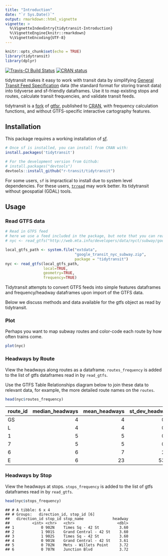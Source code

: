 ```yaml
---
title: "Introduction"
date: "`r Sys.Date()`"
output: rmarkdown::html_vignette
vignette: >
  %\VignetteIndexEntry{tidytransit-Introduction}
  %\VignetteEngine{knitr::rmarkdown}
  %\VignetteEncoding{UTF-8}
---
```


```r
knitr::opts_chunk$set(echo = TRUE)
library(tidytransit)
library(dplyr)
```
[
![Travis-CI Build
Status](https://travis-ci.com/r-transit/tidytransit.svg?branch=master)](https://travis-ci.com/r-transit/tidytransit)
[![CRAN
status](https://www.r-pkg.org/badges/version/tidytransit?)](https://cran.r-project.org/package=tidytransit)

tidytransit makes it easy to work with transit data by simplifying [General Transit Feed Specification](http://gtfs.org/) data (the standard format for storing transit data) into tidyverse and sf-friendly dataframes. Use it to map existing stops and routes, calculate transit frequencies, and validate transit feeds.

tidytransit is a [fork](https://en.wikipedia.org/wiki/Fork_(software_development)) of [gtfsr](https://github.com/ropensci/gtfsr), published to [CRAN](https://cran.r-project.org/), with frequency calculation functions, and without GTFS-specific interactive cartography features. 

## Installation

This package requires a working installation of [sf](https://github.com/r-spatial/sf#installing). 

```r
# Once sf is installed, you can install from CRAN with: 
install.packages('tidytransit')

# For the development version from Github:
# install.packages("devtools")
devtools::install_github("r-transit/tidytransit")
```

For some users, `sf` is impractical to install due to system level dependencies. For these users, [`trread`](https://github.com/r-transit/trread) may work better. Its tidytransit without geospatial (GDAL) tools. 

## Usage

### Read GTFS data

```r
# Read in GTFS feed
# here we use a feed included in the package, but note that you can read directly from the New York City Metropolitan Transit Authority using the following URL:
# nyc <- read_gtfs("http://web.mta.info/developers/data/nyct/subway/google_transit.zip")

local_gtfs_path <- system.file("extdata", 
                               "google_transit_nyc_subway.zip", 
                               package = "tidytransit")
nyc <- read_gtfs(local_gtfs_path, 
                 local=TRUE,
                 geometry=TRUE,
                 frequency=TRUE)
```

Tidytransit attempts to convert GTFS feeds into simple features dataframes and frequency/headway dataframes upon import of the GTFS data. 

Below we discuss methods and data available for the gtfs object as read by tidytransit. 

### Plot

Perhaps you want to map subway routes and color-code each route by how often trains come. 

```r
plot(nyc)
```

### Headways by Route

View the headways along routes as a dataframe. `routes_frequency` is added to the list of gtfs dataframes read in by `read_gtfs`.

Use the GTFS Table Relationships diagram below to join these data to relevant data, for example, the more detailed route names on the `routes`. 

```r
head(nyc$routes_frequency)
```

| route\_id | median\_headways | mean\_headways | st\_dev\_headways | stop\_count |
| :-------- | ---------------: | -------------: | ----------------: | ----------: |
| GS        |                4 |              4 |              0.01 |           4 |
| L         |                4 |              4 |              0.13 |          48 |
| 1         |                5 |              5 |              0.14 |          76 |
| 7         |                5 |              5 |              0.29 |          44 |
| 6         |                6 |              7 |              2.84 |          76 |
| E         |                6 |             23 |             53.01 |          48 |

### Headways by Stop

View the headways at stops. `stops_frequency` is added to the list of gtfs dataframes read in by `read_gtfs`.   

```r
head(nyc$stops_frequency)
```

    ## # A tibble: 6 x 4
    ## # Groups:   direction_id, stop_id [6]
    ##   direction_id stop_id stop_name             headway
    ##          <int> <chr>   <chr>                   <dbl>
    ## 1            0 902N    Times Sq - 42 St         3.60
    ## 2            1 901S    Grand Central - 42 St    3.60
    ## 3            1 902S    Times Sq - 42 St         3.60
    ## 4            0 901N    Grand Central - 42 St    3.61
    ## 5            0 702N    Mets - Willets Point     3.72
    ## 6            0 707N    Junction Blvd            3.72
